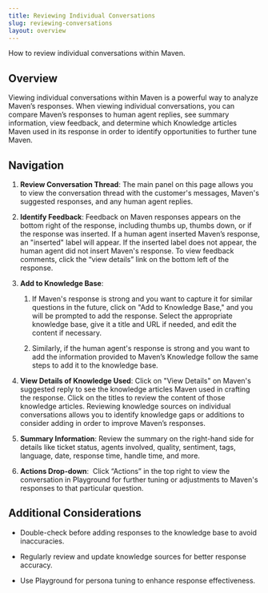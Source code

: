 ```yaml
---
title: Reviewing Individual Conversations
slug: reviewing-conversations
layout: overview
---
```


How to review individual conversations within Maven.


## **Overview**

Viewing individual conversations within Maven is a powerful way to analyze Maven’s responses. When viewing individual conversations, you can compare Maven’s responses to human agent replies, see summary information, view feedback, and determine which Knowledge articles Maven used in its response in order to identify opportunities to further tune Maven.


## **Navigation**

1. **Review Conversation Thread**: The main panel on this page allows you to view the conversation thread with the customer's messages, Maven's suggested responses, and any human agent replies.

2. **Identify Feedback**: Feedback on Maven responses appears on the bottom right of the response, including thumbs up, thumbs down, or if the response was inserted. If a human agent inserted Maven’s response, an "inserted" label will appear. If the inserted label does not appear, the human agent did not insert Maven's response. To view feedback comments, click the “view details” link on the bottom left of the response.

3. **Add to Knowledge Base**:

   1. If Maven's response is strong and you want to capture it for similar questions in the future, click on "Add to Knowledge Base," and you will be prompted to add the response. Select the appropriate knowledge base, give it a title and URL if needed, and edit the content if necessary.

   2. Similarly, if the human agent's response is strong and you want to add the information provided to Maven’s Knowledge follow the same steps to add it to the knowledge base.

4. **View Details of Knowledge Used**: Click on "View Details" on Maven's suggested reply to see the knowledge articles Maven used in crafting the response. Click on the titles to review the content of those knowledge articles. Reviewing knowledge sources on individual conversations allows you to identify knowledge gaps or additions to consider adding in order to improve Maven’s responses.

5. **Summary Information**: Review the summary on the right-hand side for details like ticket status, agents involved, quality, sentiment, tags, language, date, response time, handle time, and more.

6. **Actions Drop-down**:  Click “Actions” in the top right to view the conversation in Playground for further tuning or adjustments to Maven's responses to that particular question.


## **Additional Considerations**

- Double-check before adding responses to the knowledge base to avoid inaccuracies.

- Regularly review and update knowledge sources for better response accuracy.

- Use Playground for persona tuning to enhance response effectiveness.
